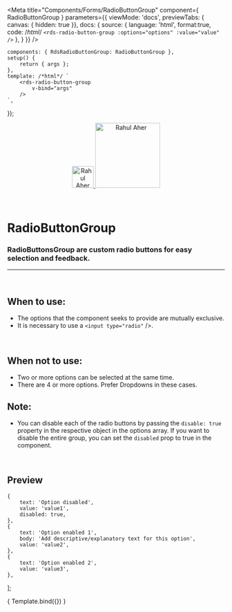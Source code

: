 
<Meta
	title="Components/Forms/RadioButtonGroup"
	component={ RadioButtonGroup }
	parameters={{
		viewMode: 'docs',
		previewTabs: { canvas: { hidden: true }},
		docs: {
			source: {
				language: 'html',
				format:true,
				code: /*html*/ 
`<rds-radio-button-group
	:options="options"
	:value="value"
/>`
			},
		}
	}}
/>

	components: { RdsRadioButtonGroup: RadioButtonGroup },
	setup() {
		return { args };
	},
	template: /*html*/ `
		<rds-radio-button-group
			v-bind="args" 
		/>
	`,
});

<div align="center" style={{display: 'flex'}}>
    <a href="https://rahulaher.netlify.app">
        <img src="https://rahulaher.netlify.app/img/logo/glyph-black-colored.svg" alt="Rahul Aher logo" width="50" />
        <img src="https://rahulaher.netlify.app/img/logo/word-black-colored.svg" alt="Rahul Aher" width="150" />
    </a>
    </a>
    </a>
</div>

<br />
<br />

# RadioButtonGroup

### RadioButtonsGroup are custom radio buttons for easy selection and feedback.
---
<br />

## When to use:
- The options that the component seeks to provide are mutually exclusive.
- It is necessary to use a ```<input type="radio"``` />.

<br />

## When not to use:
- Two or more options can be selected at the same time.
- There are 4 or more options. Prefer Dropdowns in these cases.

## Note:
- You can disable each of the radio buttons by passing the ```disable: true``` property in the respective object
in the options array. If you want to disable the entire group, you can set the ```disabled``` prop to true in the component.

<br />

## Preview
	{
		text: 'Option disabled',
		value: 'value1',
		disabled: true,
	},
	{
		text: 'Option enabled 1',
		body: 'Add descriptive/explanatory text for this option',
		value: 'value2',
	},
	{
		text: 'Option enabled 2',
		value: 'value3',
	},
];

<Canvas>
	<Story
		name="Radio button group"
		args={{
			options,
			value,
			disabled: false,
			inline: false,
		}}
	>
		{ Template.bind({}) }
	</Story>
</Canvas>

<ArgsTable story="Radio button group" />
